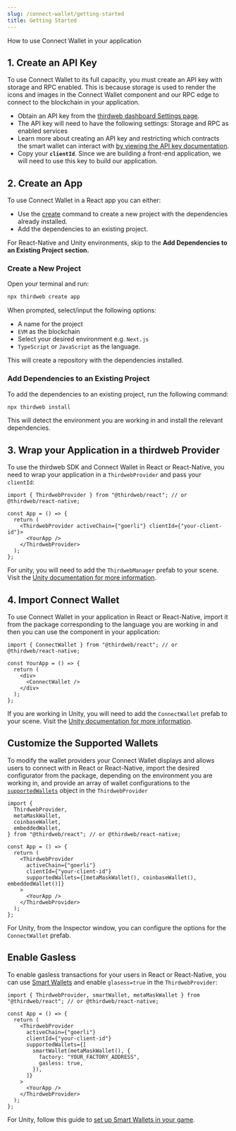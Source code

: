 ```yaml
---
slug: /connect-wallet/getting-started
title: Getting Started
---
```



How to use Connect Wallet in your application

## 1. Create an API Key

To use Connect Wallet to its full capacity, you must create an API key with storage and RPC enabled. This is because storage is used to render the icons and images in the Connect Wallet component and our RPC edge to connect to the blockchain in your application.

- Obtain an API key from the [thirdweb dashboard Settings page](https://thirdweb.com/create-api-key).
- The API key will need to have the following settings: Storage and RPC as enabled services
- Learn more about creating an API key and restricting which contracts the smart wallet can interact with [by viewing the API key documentation](/api-keys).
- Copy your **`clientId`**. Since we are building a front-end application, we will need to use this key to build our application.

## 2. Create an App

To use Connect Wallet in a React app you can either:

- Use the [create](https://portal.thirdweb.com/cli/create) command to create a new project with the dependencies already installed.
- Add the dependencies to an existing project.

For React-Native and Unity environments, skip to the **Add Dependencies to an Existing Project section.**

### Create a New Project

Open your terminal and run:

```bash
npx thirdweb create app

```

When prompted, select/input the following options:

- A name for the project
- `EVM` as the blockchain
- Select your desired environment e.g. `Next.js`
- `TypeScript` or `JavaScript` as the language.

This will create a repository with the dependencies installed.

### Add Dependencies to an Existing Project

To add the dependencies to an existing project, run the following command:

```bash
npx thirdweb install

```

This will detect the environment you are working in and install the relevant dependencies.

## 3. Wrap your Application in a thirdweb Provider

To use the thirdweb SDK and Connect Wallet in React or React-Native, you need to wrap your application in a `ThirdwebProvider` and pass your `clientId`:

```tsx
import { ThirdwebProvider } from "@thirdweb/react"; // or @thirdweb/react-native;

const App = () => {
  return (
    <ThirdwebProvider activeChain={"goerli"} clientId={"your-client-id"}>
      <YourApp />
    </ThirdwebProvider>
  );
};
```

For unity, you will need to add the `ThirdwebManager` prefab to your scene. Visit the [Unity documentation for more information](/unity/thirdwebmanager).

## 4. Import Connect Wallet

To use Connect Wallet in your application in React or React-Native, import it from the package corresponding to the language you are working in and then you can use the component in your application:

```tsx
import { ConnectWallet } from "@thirdweb/react"; // or @thirdweb/react-native;

const YourApp = () => {
  return (
    <div>
      <ConnectWallet />
    </div>
  );
};
```

If you are working in Unity, you will need to add the `ConnectWallet` prefab to your scene. Visit the [Unity documentation for more information](/unity/connectwallet).

## Customize the Supported Wallets

To modify the wallet providers your Connect Wallet displays and allows users to connect with in React or React-Native, import the desired configurator from the package, depending on the environment you are working in, and provide an array of wallet configurations to the [`supportedWallets`](/react/react.thirdwebprovider#supportedwallets-optional) object in the `ThirdwebProvider`

```tsx
import {
  ThirdwebProvider,
  metaMaskWallet,
  coinbaseWallet,
  embeddedWallet,
} from "@thirdweb/react"; // or @thirdweb/react-native;

const App = () => {
  return (
    <ThirdwebProvider
      activeChain={"goerli"}
      clientId={"your-client-id"}
      supportedWallets={[metaMaskWallet(), coinbaseWallet(), embeddedWallet()]}
    >
      <YourApp />
    </ThirdwebProvider>
  );
};
```

For Unity, from the Inspector window, you can configure the options for the `ConnectWallet` prefab.

## Enable Gasless

To enable gasless transactions for your users in React or React-Native, you can use [Smart Wallets](/smart-wallet) and enable `glasess=true` in the `ThirdwebProvider`:

```tsx
import { ThirdwebProvider, smartWallet, metaMaskWallet } from "@thirdweb/react"; // or @thirdweb/react-native;

const App = () => {
  return (
    <ThirdwebProvider
      activeChain={"goerli"}
      clientId={"your-client-id"}
      supportedWallets={[
        smartWallet(metaMaskWallet(), {
          factory: "YOUR_FACTORY_ADDRESS",
          gasless: true,
        }),
      ]}
    >
      <YourApp />
    </ThirdwebProvider>
  );
};
```

For Unity, follow this guide to [set up Smart Wallets in your game](/unity/thirdwebmanager#smart-wallet-options).
